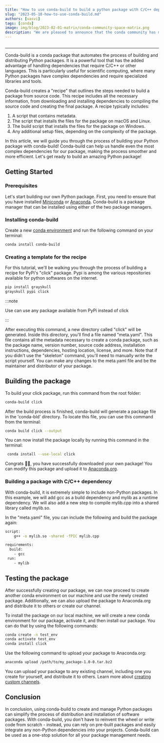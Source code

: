 ```yaml
---
title: "How to use conda-build to build a python package with C/C++ dependency"
slug: "2023-05-18-how-to-use-conda-build.md"
authors: [vasvi]
tags: [conda]
image: img/blog/2023-02-01-matrix/conda-community-space-matrix.png
description: "We are pleased to announce that the conda community has migrated our chat rooms to the Matrix/Element platform."
---
```


<Image img={condabuild} />

<hr />
Conda-build is a conda package that automates the process of building and distributing Python packages. It is a powerful tool that has the added advantage of handling dependencies that require C/C++ or other languages. This is particularly useful for scientific computing, where many Python packages have complex dependencies and require specialized libraries and tools.

Conda-build creates a "recipe" that outlines the steps needed to build a package from source code. This recipe includes all the necessary information, from downloading and installing dependencies to compiling the source code and creating the final package. A recipe typically includes:

<ol>
<li>A script that contains metadata.</li>
<li>The script that installs the files for the package on macOS and Linux.</li>
<li>The build script that installs the files for the package on Windows.</li>
<li>Any additional setup files, depending on the complexity of the package.</li>
</ol>

In this article, we will guide you through the process of building your Python package with conda-build! Conda-build can help us handle even the most complex dependencies for our package, making the process smoother and more efficient. Let's get ready to build an amazing Python package!

## Getting Started 

### Prerequisites
Let's start building our own Python package. First, you need to ensure that you have installed <a href="https://docs.conda.io/en/latest/miniconda.html#">Miniconda</a> or <a href="https://docs.anaconda.com/anaconda/install/">Anaconda</a>. Conda-build is a package manager that can be installed using either of the two package managers.



### Installing conda-build
 Create a new [conda environment](https://docs.conda.io/projects/conda/en/latest/user-guide/concepts/environments.html) and run the following command on your terminal:
```bash
conda install conda-build
```

### Creating a template for the recipe
For this tutorial, we'll be walking you through the process of building a recipe for PyPi's "click" package. Pypi is among the various repositories available for python softwares on the internet. 
```bash
pip install grayskull
grayskull pypi click
```
:::note

Use can use any package available from PyPi instead of click

:::

After executing this command, a new directory called "click" will be generated. Inside this directory, you'll find a file named "meta.yaml". This file contains all the metadata necessary to create a conda package, such as the package name, version number, source code address, installation instructions, dependencies, hosting location, license, and more. Note that if you didn't use the "skeleton" command, you'll need to manually write the script yourself. You can make any changes to the meta.yaml file and be the maintainer and distributor of your package.


## Building the package
To build your click package, run this command from the root folder:
```bash
conda-build click
```

After the build process is finished, conda-build will generate a package file in the 'conda-bld' directory.
To locate this file, you can use this command from the terminal:
```bash 
conda build click --output
```
You can now install the package locally by running this command in the terminal:
```bash 
 conda install --use-local click
 ```
Congrats 🎊🎉, you have successfully downloaded your own package! You can modify this package and upload it to <a href="https://anaconda.org/">Anaconda.org</a>.

### Building a package with C/C++ dependency
With conda-build, it is extremely simple to include non-Python packages. In this example, we will add gcc as a build dependency and mylib as a runtime dependency. We will also add a new step to compile mylib.cpp into a shared library called mylib.so.

In the "meta.yaml" file, you can include the following and build the package again:
```bash
script: 
    g++ -o mylib.so -shared -fPIC mylib.cpp

requirements:
  build:
    - gcc  
 run:
    - mylib 
 ```   


## Testing the package
After successfully creating our package, we can now proceed to create another conda environment on our machine and use the newly created package. Additionally, we can also upload the package to Anaconda.org and distribute it to others or create our channel.


To install the package on our local machine, we will create a new conda environment for our package, activate it, and then install our package. You can do that by using the following commands:

```bash
conda create -n test_env
conda activate test_env
conda install click
```

Use the following command to upload your package to Anaconda.org:
```bash
anaconda upload /path/to/my_package-1.0-0.tar.bz2
```
You can upload your package to any existing channel, including one you create for yourself, and distribute it to others. Learn more about <a href="https://docs.conda.io/projects/conda/en/latest/user-guide/tasks/create-custom-channels.html">creating custom channels</a>.

## Conclusion
In conclusion, using conda-build to create and manage Python packages can simplify the process of distribution and installation of software packages. With conda-build, you don't have to reinvent the wheel or write code from scratch - instead, you can rely on pre-built packages and easily integrate any non-Python dependencies into your projects. Conda-build can be used as a one-stop solution for all your package management needs. 















